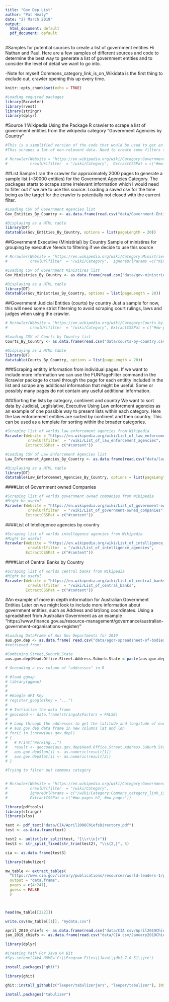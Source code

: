 ```yaml
---
title: "Gov Dep List"
author: "Pat Healy"
date: "27 March 2019"
output:
  html_document: default
  pdf_document: default
---
```

#Samples for potential sources to create a list of government entities
Hi Nathan and Paul. Here are a few samples of different sources and code to determine the best way to generate a list of government entities and to consider the level of detail we want to go into. 

-Note for myself Commons_category_link_is_on_Wikidata is the first thing to exclude out, crawler opening this up every time. 
```r
knitr::opts_chunk$set(echo = TRUE)
```

```r
#Loading required packages
library(Rcrawler)
library(rvest)
library(stringr)
library(dplyr)
```


#Source 1 Wikipedia 
Using the Package R crawler to scrape a list of government entities from the wikipedia category "Government Agencies by Country"

```r
#This is a simplified version of the code that would be used to get an idea of what the data looks like.
#This scrapes a lot of non-relevent data. Need to create some filters to ensure that irrelevant pages are not crawled. Use functions FUNPageFilter, KeywordsFilter or ExcludeCSSPat from the Rcrawler package.

# Rcrawler(Website = "https://en.wikipedia.org/wiki/Category:Government_agencies_by_country",
#          crawlUrlfilter  = "/wiki/Category",  ExtractCSSPat = c("#mw-pages h2, #mw-pages")) 
```

##List Sample
I ran the crawler for approximately 2000 pages to generate a sample list (~30000 entities) for the Government Agencies Category. The packages starts to scrape some irrelevant information which I would need to filter out if we are to use this source.
Loading a saved csv for the time being as the target for the crawler is potentially not closed with the current filter.



```r
#Loading CSV of Government Agencies list
Gov_Entities_By_Country <- as.data.frame(read.csv("data/Government-Entities-Sample-List.csv"))
```


```r
#Displaying as a HTML table
library(DT)
datatable(Gov_Entities_By_Country, options = list(pageLength = 20))

```



##Government Executive (Ministirial) by Country
Sample of ministires for grouping by executive
Needs to filtering if we decide to use this source

```r
# Rcrawler(Website = "https://en.wikipedia.org/wiki/Category:Ministries_by_country",
#          crawlUrlfilter  = "/wiki/Category",  ignoreUrlParams =c("ministers"), ExtractCSSPat = c("#mw-pages h2, #mw-pages"))
```

```r
#Loading CSV of Government Ministires list
Gov_Ministries_By_Country <- as.data.frame(read.csv("data/gov-ministries-by-country.csv"))
```

```r
#Displaying as a HTML table
library(DT)
datatable(Gov_Ministries_By_Country, options = list(pageLength = 20))
```

##Government Judicial Entities (courts) by country
Just a sample for now, this will need some strict filterning to avoid scraping court rulings, laws and judges when using the crawler. 

```r
# Rcrawler(Website = "https://en.wikipedia.org/wiki/Category:Courts_by_country",
#          crawlUrlfilter  = "/wiki/Category", ExtractCSSPat = c("#mw-pages h2, #mw-pages"))
```

```r
#Loading CSV of Courts by Country list
Courts_By_Country <- as.data.frame(read.csv("data/courts-by-country.csv"))
```

```r
#Displaying as a HTML table
library(DT)
datatable(Courts_By_Country, options = list(pageLength = 20))
```


###Scraping entitity information from individual pages.
If we want to include more information we can use the FUNPageFilter command in the Rcrawler package to crawl through the page for each entitity included in the list and scrape any additional information that might be useful.
Some or possibly many pages do not contain any useful additional information.


###Sorting the lists by category, continent and country
We want to sort data by Judicial, Legilslative, Executive
Using Law enforcment agencies as an example of one possible way to present lists within each category.
Here the law enforcement entities are sorted by continent and then country. This can be used as a template for sorting within the broader categories. 



```r
#Scraping list of worlds law enforcement agencies from Wikipedia
Rcrawler(Website = "https://en.wikipedia.org/wiki/List_of_law_enforcement_agencies",
          crawlUrlfilter  = "/wiki/List_of_law_enforcement_agencies",
         ExtractCSSPat = c("#content")) 
```


```r
#Loading CSV of Law Enforcement Agencies list
Law_Enforcemnet_Agencies_By_Country <- as.data.frame(read.csv("data/law-enforcement-agencies-list.csv"))
```


```r
#Displaying as a HTML table
library(DT)
datatable(Law_Enforcemnet_Agencies_By_Country, options = list(pageLength = 20))

```

####List of Government owned Companies
```r
#Scraping list of worlds government owned companies from Wikipedia 
#Might be useful
Rcrawler(Website = "https://en.wikipedia.org/wiki/List_of_government-owned_companies",
          crawlUrlfilter  = "/wiki/List_of_government-owned_companies",
         ExtractCSSPat = c("#content")) 
```

####List of Intellegence agencies by country
```r
#Scraping list of worlds intellegence agencies from Wikipedia 
#Might be useful
Rcrawler(Website = "https://en.wikipedia.org/wiki/List_of_intelligence_agencies",
          crawlUrlfilter  = "/wiki/List_of_intelligence_agencies",
         ExtractCSSPat = c("#content")) 
```

####List of Central Banks by Country

```r
#Scraping list of worlds central banks from Wikipedia 
#Might be useful
Rcrawler(Website = "https://en.wikipedia.org/wiki/List_of_central_banks",
          crawlUrlfilter  = "/wiki/List_of_central_banks",
         ExtractCSSPat = c("#content")) 
```


#An example of more in depth information for Australian Government Entities
Later on we might look to include more information about government entities, such as Address and lat/long coordinates. Using a spreadsheet from Australian Government as an example "https://www.finance.gov.au/resource-management/governance/australian-government-organisations-register/"

```r
#Loading DataFrame of Aus Gov Departments for 2019
aus.gov.dep <- as.data.frame( read.csv("data/agor-spreadsheet-of-bodies-2019-01-01.csv"))
#retrieved from:

```
```r
#Combining Street,Suburb,State
aus.gov.dep$Head.Office.Street.Address.Suburb.State = paste(aus.gov.dep$Head.Office.Street.Address, aus.gov.dep$Head.Office.Suburb, aus.gov.dep$Head.Office.State, sep=", ")
```



```r
# Geocoding a csv column of "addresses" in R

# #load ggmap
# library(ggmap)
# 
# 
# #Google API Key
# register_google(key = "...")
# 
# # Initialize the data frame
# geocoded <- data.frame(stringsAsFactors = FALSE)
# 
# # Loop through the addresses to get the latitude and longitude of each address and add it to the
# # aus.gov.dep data frame in new columns lat and lon
# for(i in 1:nrow(aus.gov.dep))
# {
#   # Print("Working...")
#   result <- geocode(aus.gov.dep$Head.Office.Street.Address.Suburb.State[i], output = "latlona", source = "google")
#   aus.gov.dep$lon[i] <- as.numeric(result[1])
#   aus.gov.dep$lat[i] <- as.numeric(result[2])
# }
```



```r

#Trying to filter out commons category


# Rcrawler(Website = "https://en.wikipedia.org/wiki/Category:Government_agencies_by_country",
#          crawlUrlfilter  = "/wiki/Category", 
#          ignoreUrlParams = c("/wiki/Category:Commons_category_link_is_on_Wikidata"),  
#          ExtractCSSPat = c("#mw-pages h2, #mw-pages"))
```


```r
library(pdftools)
library(stringr)
library(xlsx)

text <- pdf_text("data/CIA/April2006ChiefsDirectory.pdf")
test <- as.data.frame(text)

test2 <- unlist(str_split(test, "[\\r\\n]+"))
test3 <- str_split_fixed(str_trim(test2), "\\s{2,}", 5)

cia <- as.data.frame(test3)
```

```r
library(tabulizer)

mw_table <- extract_tables(
  "https://www.cia.gov/library/publications/resources/world-leaders-1/pdfs/2019/January2019ChiefsDirectory.pdf",
  output = "data.frame",
  pages = c(4:241),
  guess = FALSE
  )



head(mw_table[[222]])
```

```r
write.csv(mw_table[[1]], "mydata.csv")
```
```r
april_2019_chiefs <- as.data.frame(read.csv("data/CIA csv/April2019ChiefsDirectory.csv"))
jan_2019_chiefs <- as.data.frame(read.csv("data/CIA csv/January2019ChiefsDirectory.csv"))
```

```r
library(dplyr)


```

```r
#Creating Path For Java 64 Bit
#Sys.setenv(JAVA_HOME='C:\\Program Files\\Java\\jdk1.7.0_51\\jre')
```


```r
install.packages("ghit")

library(ghit)

ghit::install_github(c("leeper/tabulizerjars", "leeper/tabulizer"), INSTALL_opts = "--no-multiarch", dependencies = c("Depends", "Imports"))
```

```r
install.packages("tabulizer")
```


<!-- ```{r} -->
<!-- bitmap <- pdf_render_page("data/CIA/April2006ChiefsDirectory.pdf") -->
<!-- ``` -->

<!-- ```{r} -->
<!-- library(readtext) -->
<!-- df <- readtext("data/CIA/*.pdf") -->
<!-- ``` -->

